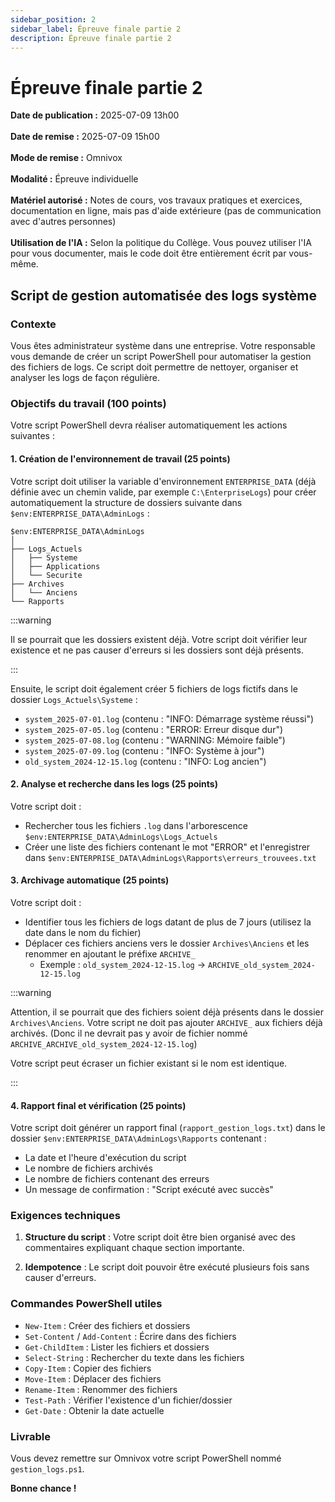 ```yaml
---
sidebar_position: 2
sidebar_label: Épreuve finale partie 2
description: Épreuve finale partie 2
---
```


# Épreuve finale partie 2

**Date de publication :** 2025-07-09 13h00<br></br>
**Date de remise :** 2025-07-09 15h00<br></br>
**Mode de remise :** Omnivox<br></br>
**Modalité :** Épreuve individuelle<br></br>
**Matériel autorisé :** Notes de cours, vos travaux pratiques et exercices, documentation en ligne, mais pas d'aide extérieure (pas de communication avec d'autres personnes)<br></br>
**Utilisation de l'IA :** Selon la politique du Collège. Vous pouvez utiliser l'IA pour vous documenter, mais le code doit être entièrement écrit par vous-même.

## Script de gestion automatisée des logs système

### Contexte

Vous êtes administrateur système dans une entreprise. Votre responsable vous
demande de créer un script PowerShell pour automatiser la gestion des fichiers
de logs. Ce script doit permettre de nettoyer, organiser et analyser
les logs de façon régulière.


### Objectifs du travail (100 points)

Votre script PowerShell devra réaliser automatiquement les actions suivantes :

#### 1. Création de l'environnement de travail (25 points)

Votre script doit utiliser la variable d'environnement `ENTERPRISE_DATA` (déjà
définie avec un chemin valide, par exemple `C:\EnterpriseLogs`) pour créer automatiquement la
structure de dossiers suivante dans `$env:ENTERPRISE_DATA\AdminLogs` :

```
$env:ENTERPRISE_DATA\AdminLogs
│
├── Logs_Actuels
│   ├── Systeme
│   ├── Applications
│   └── Securite
├── Archives
│   └── Anciens
└── Rapports
```

:::warning

Il se pourrait que les dossiers existent déjà. Votre script doit vérifier leur
existence et ne pas causer d'erreurs si les dossiers sont déjà présents.

:::

Ensuite, le script doit également créer 5 fichiers de logs fictifs dans le dossier `Logs_Actuels\Systeme` :
- `system_2025-07-01.log` (contenu : "INFO: Démarrage système réussi")
- `system_2025-07-05.log` (contenu : "ERROR: Erreur disque dur")
- `system_2025-07-08.log` (contenu : "WARNING: Mémoire faible")
- `system_2025-07-09.log` (contenu : "INFO: Système à jour")
- `old_system_2024-12-15.log` (contenu : "INFO: Log ancien")


#### 2. Analyse et recherche dans les logs (25 points)

Votre script doit :

- Rechercher tous les fichiers `.log` dans l'arborescence `$env:ENTERPRISE_DATA\AdminLogs\Logs_Actuels`
- Créer une liste des fichiers contenant le mot "ERROR" et l'enregistrer dans
  `$env:ENTERPRISE_DATA\AdminLogs\Rapports\erreurs_trouvees.txt`

#### 3. Archivage automatique (25 points)

Votre script doit :

- Identifier tous les fichiers de logs datant de plus de 7 jours (utilisez la
  date dans le nom du fichier)
- Déplacer ces fichiers anciens vers le dossier `Archives\Anciens` et les renommer en ajoutant le préfixe `ARCHIVE_`
  - Exemple : `old_system_2024-12-15.log` → `ARCHIVE_old_system_2024-12-15.log`

:::warning

Attention, il se pourrait que des fichiers soient déjà présents dans le dossier
`Archives\Anciens`. Votre script ne doit pas ajouter `ARCHIVE_` aux fichiers déjà archivés.
(Donc il ne devrait pas y avoir de fichier nommé `ARCHIVE_ARCHIVE_old_system_2024-12-15.log`)

Votre script peut écraser un fichier existant si le nom est identique.

:::

#### 4. Rapport final et vérification (25 points)

Votre script doit générer un rapport final (`rapport_gestion_logs.txt`) dans le
dossier `$env:ENTERPRISE_DATA\AdminLogs\Rapports` contenant :

- La date et l'heure d'exécution du script
- Le nombre de fichiers archivés
- Le nombre de fichiers contenant des erreurs
- Un message de confirmation : "Script exécuté avec succès"

### Exigences techniques

1. **Structure du script** : Votre script doit être bien organisé avec des
   commentaires expliquant chaque section importante.

2. **Idempotence** : Le script doit pouvoir être exécuté plusieurs fois sans
   causer d'erreurs.


### Commandes PowerShell utiles

- `New-Item` : Créer des fichiers et dossiers
- `Set-Content` / `Add-Content` : Écrire dans des fichiers
- `Get-ChildItem` : Lister les fichiers et dossiers
- `Select-String` : Rechercher du texte dans les fichiers
- `Copy-Item` : Copier des fichiers
- `Move-Item` : Déplacer des fichiers
- `Rename-Item` : Renommer des fichiers
- `Test-Path` : Vérifier l'existence d'un fichier/dossier
- `Get-Date` : Obtenir la date actuelle


### Livrable

Vous devez remettre sur Omnivox votre script PowerShell nommé
`gestion_logs.ps1`.

**Bonne chance !**

